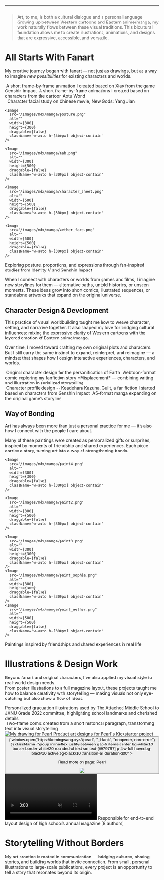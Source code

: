 
---

<div className="flex">
<Image
  src="/images/mdx/manga/watermark.png"
  alt=""
  width={300}
  height={300}
  draggable={false}
  className="object-contain"
/>

> Art, to me, is both a cultural dialogue and a personal language. Growing up between Western cartoons and Eastern anime/manga, my work naturally flows between these visual traditions. This bicultural foundation allows me to create illustrations, animations, and designs that are expressive, accessible, and versatile.

</div>

# All Starts With Fanart  
My creative journey began with <Green>fanart</Green> — not just as drawings, but as a way to imagine *new possibilities* for existing characters and worlds.  
<div className="flex flex-col gap-5">
  <Image
    src="/images/mdx/manga/xiao_gif.gif"
    alt=""
    width={1000}
    height={600}
    draggable={false}
  />
  <Gray>
    A short frame-by-frame animation I created based on Xiao from the game <Link href="https://genshin.hoyoverse.com/en/">Genshin Impact</Link>
  </Gray>
  <Image
    src="/images/mdx/manga/eyes.gif"
    alt=""
    width={1000}
    height={600}
    draggable={false}
  />
  <Gray>
    A short frame-by-frame animations I created based on characters from the cartoon <Link href="https://aotu-world.fandom.com/wiki/AOTU_World_Wiki">Aotu World</Link>
  </Gray>
</div>

<div className="flex flex-col gap-5">
  <Image
    src="/images/mdx/manga/character1.png"
    alt=""
    width={1000}
    height={600}
    draggable={false}
  />
  <Image
    src="/images/mdx/manga/character2.png"
    alt=""
    width={1000}
    height={600}
    draggable={false}
  />
  <Gray>
    Character facial study on Chinese movie,
    <Link href="https://en.wikipedia.org/wiki/New_Gods:_Yang_Jian">New Gods: Yang Jian</Link>
  </Gray>
</div>

<div className="flex flex-col gap-5">
  <div className="rounded-lg flex bg-[#1d1c1c] p-5 overflow-auto gap-3 items-start">
    
    <Image
      src="/images/mdx/manga/posture.png"
      alt=""
      width={300}
      height={300} 
      draggable={false}
      className="w-auto h-[300px] object-contain"
    />
    
    <Image
      src="/images/mdx/manga/nab.png"
      alt=""
      width={300}
      height={500}
      draggable={false}
      className="w-auto h-[300px] object-contain"
    />
    
    <Image
      src="/images/mdx/manga/character_sheet.png"
      alt=""
      width={500}
      height={500}
      draggable={false}
      className="w-auto h-[300px] object-contain"
    />
    
    <Image
      src="/images/mdx/manga/aether_face.png"
      alt=""
      width={500}
      height={500}
      draggable={false}
      className="w-auto h-[300px] object-contain"
    />
    
  </div>
  <Gray>
  Exploring posture, proportions, and expressions through fan-inspired studies from <Link href="https://idv.163.com">Identity V</Link> and <Link href="https://genshin.hoyoverse.com/en/">Genshin Impact</Link>
  </Gray>

</div>

When I connect with characters or worlds from games and films, I imagine <Green>new storylines</Green> for them — alternative paths, untold histories, or unseen moments.
These ideas grow into short comics, illustrated sequences, or standalone artworks that expand on the original universe.

## Character Design & Development

This practice of <Green>visual worldbuilding</Green> taught me how to weave character, setting, and narrative together.
It also shaped my love for bridging cultural influences: mixing the expressive clarity of Western cartoons with the layered emotion of Eastern anime/manga.

Over time, I moved toward crafting my own original plots and characters. But I still carry the same instinct to expand, reinterpret, and reimagine — a mindset that shapes how I design interactive experiences, characters, and worlds.
<div className="flex gap-5">
  <div className="flex flex-col gap-5">
    <Image
      src="/images/mdx/manga/earth_character_sheet.png"
      alt=""
      width={1000}
      height={600}
      draggable={false}
    />
    <Gray>Original character design for the personification of Earth</Gray>
        <Image
      src="/images/mdx/manga/webtoon.png"
      alt=""
      width={1000}
      height={600}
      draggable={false}
    />
    <Gray>Webtoon-format comic exploring my fanfiction story *Misplacement* — combining writing and illustration in serialized storytelling</Gray>

  </div>
  <div className="flex flex-col gap-5">
    <Image
      src="/images/mdx/manga/kazuha_character_design.png"
      alt=""
      width={1000}
      height={600}
      draggable={false}
    />
    <Gray>
      Character profile design -- Keadehara Kazuha. Guilt, a fan fiction I
      started based on characters from <Link href="https://genshin.hoyoverse.com/en/">Genshin Impact</Link>
    </Gray>
        <Image
      src="/images/mdx/manga/manga1.png"
      alt=""
      width={1000}
      height={600}
      draggable={false}
    />
    <Gray>
      A5-format manga expanding on the original game’s storyline
    </Gray>

  </div>
</div>


## Way of Bonding
Art has always been more than just a personal practice for me — it’s also how I <Green>connect with the people I care about</Green>.

Many of these paintings were created as personalized gifts or surprises, inspired by moments of friendship and shared experiences. Each piece carries a story, turning art into a way of strengthening bonds.
<div className="flex flex-col gap-5">
  <div className="rounded-lg flex bg-[#1d1c1c] p-5 overflow-auto gap-3 items-start">
    
    <Image
      src="/images/mdx/manga/paint4.png"
      alt=""
      width={300}
      height={300} 
      draggable={false}
      className="w-auto h-[300px] object-contain"
    />
    
    <Image
      src="/images/mdx/manga/paint2.png"
      alt=""
      width={300}
      height={500}
      draggable={false}
      className="w-auto h-[300px] object-contain"
    />
    
    <Image
      src="/images/mdx/manga/paint3.png"
      alt=""
      width={300}
      height={300}
      draggable={false}
      className="w-auto h-[300px] object-contain"
    />
    <Image
      src="/images/mdx/manga/paint_sophie.png"
      alt=""
      width={300}
      height={300}
      draggable={false}
      className="w-auto h-[300px] object-contain"
    />
    <Image
      src="/images/mdx/manga/paint_aether.png"
      alt=""
      width={500}
      height={500}
      draggable={false}
      className="w-auto h-[300px] object-contain"
    />
    
  </div>
  <Gray>
Paintings inspired by friendships and shared experiences in real life  
</Gray>

</div>


# Illustrations & Design Work 
Beyond fanart and original characters, I’ve also applied my visual style to <Green>real-world design needs</Green>.  
From poster illustrations to a full magazine layout, these projects taught me how to balance creativity with storytelling — making visuals not only eye-catching but also show a flow of ideas.  

<div className="flex gap-5">
  <div className="flex flex-col gap-5">
    <Image
      src="/images/mdx/manga/illustration1.png"
      alt=""
      width={300}
      height={300}
      draggable={false}
      className="w-auto h-[300px] object-contain"
    />
  </div>
  <div className="flex flex-col gap-5">
    <Image
      src="/images/mdx/manga/illustration2.png"
      alt=""
      width={1000}
      height={600}
      draggable={false}
    />
  </div>
  <div className="flex flex-col gap-5">
    <Image
      src="/images/mdx/manga/illustration3.png"
      alt=""
      width={1000}
      height={600}
      draggable={false}
    />
  </div>
</div>
<Gray>Personalized graduation illustrations used by The Attached Middle School to JXNU Grade 2022 committee, highlighting school landmarks and cherished details</Gray>

<div className="flex flex-col gap-5">
    <Image
      src="/images/mdx/manga/illustration_school_manga.png"
      alt=""
      width={1000}
      height={600}
      draggable={false}
    />
    <Gray>Two-frame comic created from a short historical paragraph, transforming text into visual storytelling </Gray>
</div>

<div className="flex flex-col gap-5">
  <Image
    src="/images/mdx/pearl/product_doodles.png"
    alt="My drawing for Pearl"
    width={1000}
    height={600}
    draggable={false}
  />
  <Gray>Product art designs for Pearl's Kickstarter project</Gray>
  <button onClick={() => { window.open("https://kemingwang.xyz/#pearl", "_blank", "noopener, noreferrer") }} className="group inline-flex justify-between gap-5 items-center bg-white/10 border border-white/20 rounded-xl text-sm text-[#979797] p-4 w-full hover:bg-black/10 active:bg-black/10 transition-all duration-300" >
     <p>   Read more on page: Pearl</p>
    <img
        src="/images/nav/arrowdown.jpg"
        className="h-1 -rotate-90 transform transition-transform duration-200 group-hover:translate-x-[3px]"
    />
  </button>

</div>

<div className="flex flex-col gap-5 mb-5">
  <video autoPlay muted loop playsInline controls>
    <source src="/videos/magazine.webm" type="video/webm" />
    <source src="/videos/magazine.mp4" type="video/mp4" />
  </video>
<Gray>Responsible for end-to-end layout design of high school’s annual magazine (8 authors)</Gray>
</div>

# Storytelling Without Borders
My art practice is rooted in communication — bridging cultures, sharing stories, and building worlds that invite connection. From small, personal illustrations to large-scale publications, every project is an opportunity to tell a story that <Green>resonates beyond its origin</Green>.
